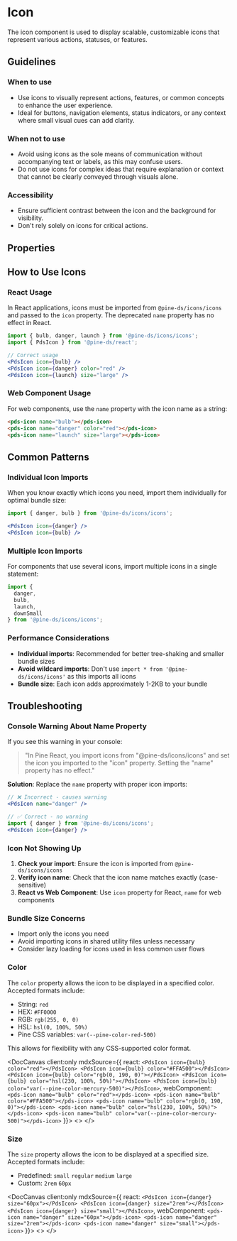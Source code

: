 
# Icon
The icon component is used to display scalable, customizable icons that represent various actions, statuses, or features.

## Guidelines

### When to use
- Use icons to visually represent actions, features, or common concepts to enhance the user experience.
- Ideal for buttons, navigation elements, status indicators, or any context where small visual cues can add clarity.

### When not to use
- Avoid using icons as the sole means of communication without accompanying text or labels, as this may confuse users.
- Do not use icons for complex ideas that require explanation or context that cannot be clearly conveyed through visuals alone.

### Accessibility
- Ensure sufficient contrast between the icon and the background for visibility.
- Don't rely solely on icons for critical actions.

## Properties

<DocArgsTable componentName="pds-icon" docSource={pdsDocsJson} />

## How to Use Icons

### React Usage

In React applications, icons must be imported from `@pine-ds/icons/icons` and passed to the `icon` property. The deprecated `name` property has no effect in React.

```jsx
import { bulb, danger, launch } from '@pine-ds/icons/icons';
import { PdsIcon } from '@pine-ds/react';

// Correct usage
<PdsIcon icon={bulb} />
<PdsIcon icon={danger} color="red" />
<PdsIcon icon={launch} size="large" />
```

### Web Component Usage

For web components, use the `name` property with the icon name as a string:

```html
<pds-icon name="bulb"></pds-icon>
<pds-icon name="danger" color="red"></pds-icon>
<pds-icon name="launch" size="large"></pds-icon>
```

## Common Patterns

### Individual Icon Imports

When you know exactly which icons you need, import them individually for optimal bundle size:

```jsx
import { danger, bulb } from '@pine-ds/icons/icons';

<PdsIcon icon={danger} />
<PdsIcon icon={bulb} />
```

### Multiple Icon Imports

For components that use several icons, import multiple icons in a single statement:

```jsx
import { 
  danger, 
  bulb, 
  launch, 
  downSmall 
} from '@pine-ds/icons/icons';
```

### Performance Considerations

- **Individual imports**: Recommended for better tree-shaking and smaller bundle sizes
- **Avoid wildcard imports**: Don't use `import * from '@pine-ds/icons/icons'` as this imports all icons
- **Bundle size**: Each icon adds approximately 1-2KB to your bundle

## Troubleshooting

### Console Warning About Name Property

If you see this warning in your console:

> "In Pine React, you import icons from "@pine-ds/icons/icons" and set the icon you imported to the "icon" property. Setting the "name" property has no effect."

**Solution**: Replace the `name` property with proper icon imports:

```jsx
// ❌ Incorrect - causes warning
<PdsIcon name="danger" />

// ✅ Correct - no warning
import { danger } from '@pine-ds/icons/icons';
<PdsIcon icon={danger} />
```

### Icon Not Showing Up

1. **Check your import**: Ensure the icon is imported from `@pine-ds/icons/icons`
2. **Verify icon name**: Check that the icon name matches exactly (case-sensitive)
3. **React vs Web Component**: Use `icon` property for React, `name` for web components

### Bundle Size Concerns

- Import only the icons you need
- Avoid importing icons in shared utility files unless necessary
- Consider lazy loading for icons used in less common user flows

### Color

The `color` property allows the icon to be displayed in a specified color. Accepted formats include:

- String: `red`
- HEX:  `#FF0000`
- RGB:  `rgb(255, 0, 0)`
- HSL: `hsl(0, 100%, 50%)`
- Pine CSS variables: `var(--pine-color-red-500)`

This allows for flexibility with any CSS-supported color format.

<DocCanvas client:only mdxSource={{
  react: `
<PdsIcon icon={bulb} color="red"></PdsIcon>
<PdsIcon icon={bulb} color="#FFA500"></PdsIcon>
<PdsIcon icon={bulb} color="rgb(0, 190, 0)"></PdsIcon>
<PdsIcon icon={bulb} color="hsl(230, 100%, 50%)"></PdsIcon>
<PdsIcon icon={bulb} color="var(--pine-color-mercury-500)"></PdsIcon>
`,
  webComponent: `
<pds-icon name="bulb" color="red"></pds-icon>
<pds-icon name="bulb" color="#FFA500"></pds-icon>
<pds-icon name="bulb" color="rgb(0, 190, 0)"></pds-icon>
<pds-icon name="bulb" color="hsl(230, 100%, 50%)"></pds-icon>
<pds-icon name="bulb" color="var(--pine-color-mercury-500)"></pds-icon>`
}}>
  <>
    <pds-icon name="bulb" color="red"></pds-icon>
    <pds-icon name="bulb" color="#FFA500"></pds-icon>
    <pds-icon name="bulb" color="rgb(0, 190, 0)"></pds-icon>
    <pds-icon name="bulb" color="hsl(230, 100%, 50%)"></pds-icon>
    <pds-icon name="bulb" color="var(--pine-color-mercury-500)"></pds-icon>
  </>
</DocCanvas>

### Size

The `size` property allows the icon to be displayed at a specified size. Accepted formats include:

- Predefined: `small` `regular` `medium` `large`
- Custom: `2rem` `60px`

<DocCanvas client:only mdxSource={{
  react: `
<PdsIcon icon={danger} size="60px"></PdsIcon>
<PdsIcon icon={danger} size="2rem"></PdsIcon>
<PdsIcon icon={danger} size="small"></PdsIcon>
`,
  webComponent: `
<pds-icon name="danger" size="60px"></pds-icon>
<pds-icon name="danger" size="2rem"></pds-icon>
<pds-icon name="danger" size="small"></pds-icon>
`
}}>
  <>
    <pds-icon name="danger" size="60px"></pds-icon>
    <pds-icon name="danger" size="2rem"></pds-icon>
    <pds-icon name="danger" size="small"></pds-icon>
  </>
</DocCanvas>
